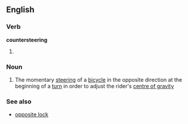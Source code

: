 ==English==

===Verb===
'''countersteering'''

# {{present participle of|[[countersteer]]}}

===Noun===
{{wikipedia}}
{{en-noun|-}}

# The momentary [[steering]] of a [[bicycle]] in the opposite direction at the beginning of a [[turn]] in order to adjust the rider's [[centre of gravity]]

===See also===
*[[opposite lock]]